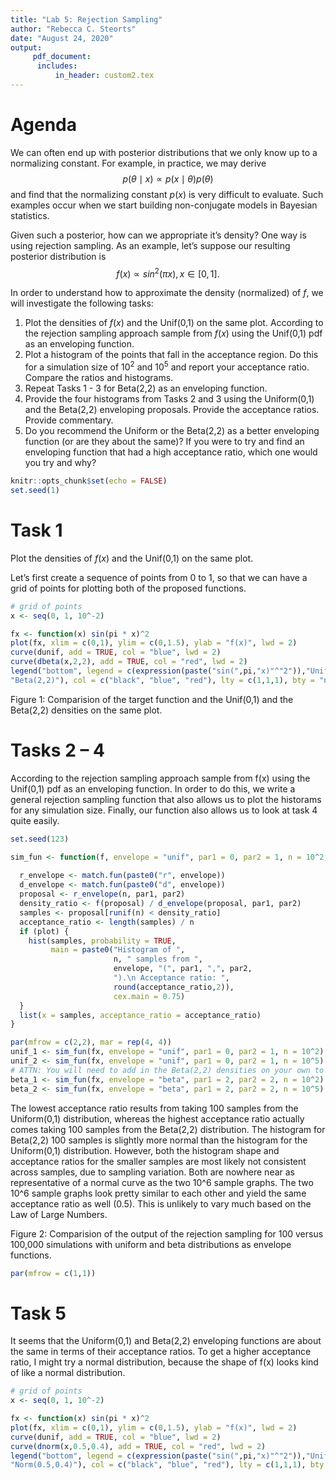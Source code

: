 ```yaml
---
title: "Lab 5: Rejection Sampling"
author: "Rebecca C. Steorts"
date: "August 24, 2020"
output: 
     pdf_document:
      includes: 
          in_header: custom2.tex
---
```


# Agenda

We can often end up with posterior distributions that we only know up to a normalizing constant. For example, in practice, we may derive $$p(\theta \mid x) \propto p(x\mid \theta) p(\theta)$$ and find that the normalizing constant $p(x)$ is very difficult to evaluate. Such examples occur when we start building non-conjugate models in Bayesian statistics. 

Given such a posterior, how can we appropriate it's density? One way is using rejection sampling. As an example, let's suppose our resulting posterior distribution is  $$f(x) \propto sin^2(\pi x), x \in [0,1].$$

In order to understand how to approximate the density (normalized) of $f$, we will investigate the following tasks:


1. Plot the densities of $f(x)$ and the Unif(0,1) on the same plot. 
 According to the rejection sampling approach sample from $f(x)$ using the Unif(0,1) pdf as an enveloping function.
2.  Plot a histogram of the points that fall in the acceptance region. Do this for a simulation size of $10^2$ and $10^5$ and report your acceptance ratio. Compare the ratios and histograms.
3.  Repeat Tasks 1 - 3 for  Beta(2,2) as an enveloping function. 
4.  Provide the four histograms from Tasks 2 and 3 using the Uniform(0,1) and the Beta(2,2) enveloping proposals. Provide the acceptance ratios. Provide commentary. 
5.  Do you recommend the Uniform or the Beta(2,2) as a better enveloping function (or are they about the same)? If you were to try and find an enveloping function that had a high acceptance ratio, which one would you try and why? 


```r
knitr::opts_chunk$set(echo = FALSE)
set.seed(1)
```


# Task 1

Plot the densities of $f(x)$ and the Unif(0,1) on the same plot. 

Let's first create a sequence of points from 0 to 1, so that we can have a grid of points for plotting both of the proposed functions. 

```r
# grid of points
x <- seq(0, 1, 10^-2)
```

```r
fx <- function(x) sin(pi * x)^2
plot(fx, xlim = c(0,1), ylim = c(0,1.5), ylab = "f(x)", lwd = 2)
curve(dunif, add = TRUE, col = "blue", lwd = 2)
curve(dbeta(x,2,2), add = TRUE, col = "red", lwd = 2)
legend("bottom", legend = c(expression(paste("sin(",pi,"x)"^"2")),"Unif(0,1)",
"Beta(2,2)"), col = c("black", "blue", "red"), lty = c(1,1,1), bty = "n", cex = 1.1, lwd = 2)
```

Figure 1: Comparision of the target function and the Unif(0,1) and the Beta(2,2) densities on the same plot.

# Tasks 2 -- 4

According to the rejection sampling approach sample from f(x) using the Unif(0,1) pdf as an enveloping function. In order to do this, we write a general rejection sampling function that also allows us to plot the historams for any simulation size. Finally, our function also allows us to look at task 4 quite easily. 

```r
set.seed(123)
```


```r
sim_fun <- function(f, envelope = "unif", par1 = 0, par2 = 1, n = 10^2, plot = TRUE){
  
  r_envelope <- match.fun(paste0("r", envelope))
  d_envelope <- match.fun(paste0("d", envelope))
  proposal <- r_envelope(n, par1, par2)
  density_ratio <- f(proposal) / d_envelope(proposal, par1, par2)
  samples <- proposal[runif(n) < density_ratio]
  acceptance_ratio <- length(samples) / n
  if (plot) {
    hist(samples, probability = TRUE, 
         main = paste0("Histogram of ", 
                       n, " samples from ", 
                       envelope, "(", par1, ",", par2,
                       ").\n Acceptance ratio: ",
                       round(acceptance_ratio,2)), 
                       cex.main = 0.75)
  }
  list(x = samples, acceptance_ratio = acceptance_ratio)
}
```

```r
par(mfrow = c(2,2), mar = rep(4, 4))
unif_1 <- sim_fun(fx, envelope = "unif", par1 = 0, par2 = 1, n = 10^2) 
unif_2 <- sim_fun(fx, envelope = "unif", par1 = 0, par2 = 1, n = 10^5)
# ATTN: You will need to add in the Beta(2,2) densities on your own to finish task 4.
beta_1 <- sim_fun(fx, envelope = "beta", par1 = 2, par2 = 2, n = 10^2) 
beta_2 <- sim_fun(fx, envelope = "beta", par1 = 2, par2 = 2, n = 10^5)
```

The lowest acceptance ratio results from taking 100 samples from the Uniform(0,1) distribution, whereas the highest acceptance ratio actually comes taking 100 samples from the Beta(2,2) distribution. The histogram for Beta(2,2) 100 samples is slightly more normal than the histogram for the Uniform(0,1) distribution. However, both the histogram shape and acceptance ratios for the smaller samples are most likely not consistent across samples, due to sampling variation. Both are nowhere near as representative of a normal curve as the two 10^6 sample graphs. The two 10^6 sample graphs look pretty similar to each other and yield the same acceptance ratio as well (0.5). This is unlikely to vary much based on the Law of Large Numbers.


Figure 2: Comparision of the output of the rejection sampling for 100 versus 100,000 simulations with uniform and beta distributions as envelope functions.

```r
par(mfrow = c(1,1))
```

# Task 5

It seems that the Uniform(0,1) and Beta(2,2) enveloping functions are about the same in terms of their acceptance ratios. To get a higher acceptance ratio, I might try a normal distribution, because the shape of f(x) looks kind of like a normal distribution.

```r
# grid of points
x <- seq(0, 1, 10^-2)
```

```r
fx <- function(x) sin(pi * x)^2
plot(fx, xlim = c(0,1), ylim = c(0,1.5), ylab = "f(x)", lwd = 2)
curve(dunif, add = TRUE, col = "blue", lwd = 2)
curve(dnorm(x,0.5,0.4), add = TRUE, col = "red", lwd = 2)
legend("bottom", legend = c(expression(paste("sin(",pi,"x)"^"2")),"Unif(0,1)",
"Norm(0.5,0.4)"), col = c("black", "blue", "red"), lty = c(1,1,1), bty = "n", cex = 1.1, lwd = 2)
```


